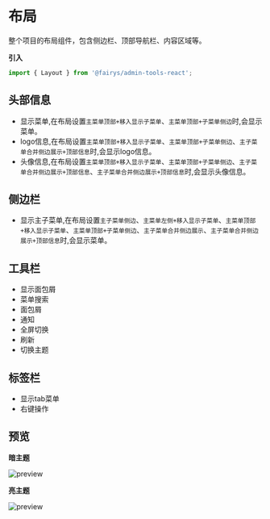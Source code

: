 # 布局

整个项目的布局组件，包含侧边栏、顶部导航栏、内容区域等。


**引入**

```ts
import { Layout } from '@fairys/admin-tools-react';
```

## 头部信息

- 显示菜单,在布局设置`主菜单顶部+移入显示子菜单`、`主菜单顶部+子菜单侧边`时,会显示菜单。
- logo信息,在布局设置`主菜单顶部+移入显示子菜单`、`主菜单顶部+子菜单侧边`、`主子菜单合并侧边展示+顶部信息`时,会显示logo信息。
- 头像信息,在布局设置`主菜单顶部+移入显示子菜单`、`主菜单顶部+子菜单侧边`、`主子菜单合并侧边展示+顶部信息`、`主子菜单合并侧边展示+顶部信息`时,会显示头像信息。

## 侧边栏

- 显示主子菜单,在布局设置`主子菜单侧边`、`主菜单左侧+移入显示子菜单`、`主菜单顶部+移入显示子菜单`、`主菜单顶部+子菜单侧边`、`主子菜单合并侧边展示`、`主子菜单合并侧边展示+顶部信息`时,会显示菜单。

## 工具栏

- 显示面包屑
- 菜单搜索
- 面包屑
- 通知
- 全屏切换
- 刷新
- 切换主题

## 标签栏

- 显示tab菜单
- 右键操作

## 预览

**暗主题**

![preview](/dark.png)

**亮主题**

![preview](/light.png)


